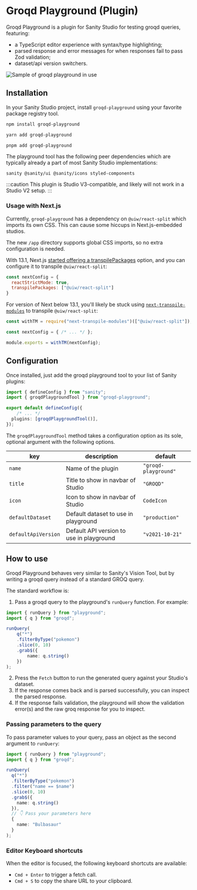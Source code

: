 

# Groqd Playground (Plugin)

Groqd Playground is a plugin for Sanity Studio for testing groqd queries, featuring:

- a TypeScript editor experience with syntax/type highlighting;
- parsed response and error messages for when responses fail to pass Zod validation;
- dataset/api version switchers.

![Sample of groqd playground in use](./img/groqd-playground-sample.png)

## Installation

In your Sanity Studio project, install `groqd-playground` using your favorite package registry tool.

<Tabs>
<TabItem value="npm" label="NPM">

```sh
npm install groqd-playground
```

</TabItem>
<TabItem value="yarn" label="Yarn">

```sh
yarn add groqd-playground
```

</TabItem>
<TabItem value="pnpm" label="pnpm">

```sh
pnpm add groqd-playground
```

</TabItem>
</Tabs>

The playground tool has the following peer dependencies which are typically already a part of most Sanity Studio implementations:

```text
sanity @sanity/ui @sanity/icons styled-components
```

:::caution
This plugin is Studio V3-compatible, and likely will not work in a Studio V2 setup.
:::

### Usage with Next.js

Currently, `groqd-playground` has a dependency on `@uiw/react-split` which imports its own CSS. This can cause some hiccups in Next.js-embedded studios.

<Tabs>
<TabItem value="appDir" label="/app Directory">

The new `/app` directory supports global CSS imports, so no extra configuration is needed.

</TabItem>

<TabItem value="geq13.1" label="Next.js >= 13.1">

With 13.1, Next.js [started offering a transpilePackages](https://nextjs.org/blog/next-13-1#built-in-module-transpilation-stable) option, and you can configure it to transpile `@uiw/react-split`:

```js
const nextConfig = {
  reactStrictMode: true,
  transpilePackages: ["@uiw/react-split"]
}
```

</TabItem>

<TabItem value="lt13.1" label="Next.js < 13.1">

For version of Next below 13.1, you'll likely be stuck using [`next-transpile-modules`](https://www.npmjs.com/package/next-transpile-modules) to transpile `@uiw/react-split`:

```js
const withTM = require("next-transpile-modules")(["@uiw/react-split"]);

const nextConfig = { /* ... */ };

module.exports = withTM(nextConfig);
```

</TabItem>
</Tabs>

## Configuration

Once installed, just add the groqd playground tool to your list of Sanity plugins:

```ts
import { defineConfig } from "sanity";
import { groqdPlaygroundTool } from "groqd-playground";

export default defineConfig({
	/* ... */
  plugins: [groqdPlaygroundTool()],
});
```

The `groqdPlaygroundTool` method takes a configuration option as its sole, optional argument with the following options.

| key                 | description                              | default              |
|---------------------|------------------------------------------|----------------------|
| `name`              | Name of the plugin                       | `"groqd-playground"` |
| `title`             | Title to show in navbar of Studio        | `"GROQD"`            |
| `icon`              | Icon to show in navbar of Studio         | `CodeIcon`           |
| `defaultDataset`    | Default dataset to use in playground     | `"production"`       |
| `defaultApiVersion` | Default API version to use in playground | `"v2021-10-21"`      |

## How to use

Groqd Playground behaves very similar to Sanity's Vision Tool, but by writing a groqd query instead of a standard GROQ query.

The standard workflow is:

1. Pass a groqd query to the playground's `runQuery` function. For example:
  ```ts
  import { runQuery } from "playground";
  import { q } from "groqd";

  runQuery(
	  q("*")
	  .filterByType("pokemon")
	  .slice(0, 10)
	  .grab$({
		  name: q.string()
	  })
  );
  ```
2. Press the `Fetch` button to run the generated query against your Studio's dataset.
3. If the response comes back and is parsed successfully, you can inspect the parsed response.
4. If the response fails validation, the playground will show the validation error(s) and the raw groq response for you to inspect.


### Passing parameters to the query

To pass parameter values to your query, pass an object as the second argument to `runQuery`:

```ts
import { runQuery } from "playground";
import { q } from "groqd";

runQuery(
  q("*")
  .filterByType("pokemon")
  .filter("name == $name")
  .slice(0, 10)
  .grab$({
    name: q.string()
  }),
  // 👇 Pass your parameters here
  {
    name: "Bulbasaur"
  }
);
```


### Editor Keyboard shortcuts

When the editor is focused, the following keyboard shortcuts are available:

- `Cmd + Enter` to trigger a fetch call.
- `Cmd + S` to copy the share URL to your clipboard.
